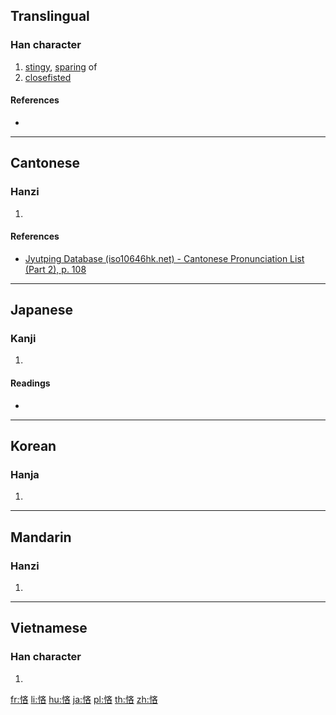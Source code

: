 {{also|吝}}
==Translingual==

===Han character===
{{Han char|rn=61|rad=心|as=07|sn=10|four=|canj=PYKR|ids=⿰忄吝}}

# [[stingy]], [[sparing]] of
# [[closefisted]]

====References====
* {{Han ref|kx=0386.410|dkj=10640|hdz=42306.120|uh=608B|ud=24715}}

----

==Cantonese==

===Hanzi===
{{yue-hanzi|jyut=[[leon6]]|y=leun6}}

# {{defn|lang=yue|sort=心07}}

====References====
* [http://www.iso10646hk.net/jp/document/download.jsp Jyutping Database (iso10646hk.net) - Cantonese Pronunciation List (Part 2), p. 108]

----

==Japanese==

===Kanji===
{{ja-kanji|grade=|rs=心07}}

# {{defn|lang=ja|sort=心07}}

====Readings====
* {{ja-readings|on=[[りん]] (rin)|kun=[[やぶさか]] (yabusaka), [[ねたむ]] (netamu)}}

----

==Korean==

===Hanja===
{{ko-hanja|hangeul=[[린]], [[인]]|eumhun=|rv=rin, in|mr=rin, in|y=lin, in}}

# {{defn|lang=ko|sort=心07}}

----

==Mandarin==

===Hanzi===
{{cmn-hanzi|pin=[[lìn]] ([[lin4]])|wg=lin<sup>4</sup>}}

# {{defn|lang=cmn|sort=心07}}

----

==Vietnamese==

===Han character===
{{vi-readings|rs=心07|hanviet=lẫn}}

# {{defn|lang=vi|sort=心07}}

[[fr:悋]]
[[li:悋]]
[[hu:悋]]
[[ja:悋]]
[[pl:悋]]
[[th:悋]]
[[zh:悋]]